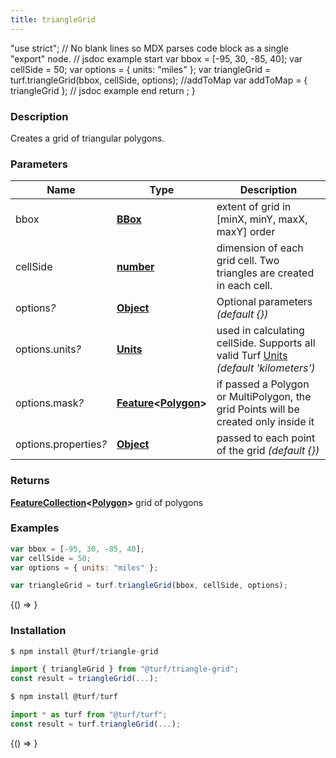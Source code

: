 ```yaml
---
title: triangleGrid
---
```



  "use strict";
  // No blank lines so MDX parses code block as a single "export" node.
  // jsdoc example start
  var bbox = [-95, 30, -85, 40];
  var cellSide = 50;
  var options = { units: "miles" };
  var triangleGrid = turf.triangleGrid(bbox, cellSide, options);
  //addToMap
  var addToMap = { triangleGrid };
  // jsdoc example end
  return <ExampleMap addToMap={addToMap} />;
}

### Description

Creates a grid of triangular polygons.

### Parameters

| Name                       | Type                                                                                                                               | Description                                                                                                                                                              |
| -------------------------- | ---------------------------------------------------------------------------------------------------------------------------------- | ------------------------------------------------------------------------------------------------------------------------------------------------------------------------ |
| bbox                       | **[BBox](https://tools.ietf.org/html/rfc7946#section-5)**                                                                          | extent of grid in [minX, minY, maxX, maxY] order                                                                                                                         |
| cellSide                   | **[number](https://developer.mozilla.org/docs/Web/JavaScript/Reference/Global_Objects/Number)**                                    | dimension of each grid cell. Two triangles are created in each cell.                                                                                                     |
| options<i>?</i>            | **[Object](https://developer.mozilla.org/docs/Web/JavaScript/Reference/Global_Objects/Object)**                                    | Optional parameters _(default &#123;&#125;)_                                                                                                                             |
| options.units<i>?</i>      | **[Units](docs/api/types/Units.mdx)**                                                                                              | used in calculating cellSide. Supports all valid Turf [Units](https://github.com/Turfjs/turf/blob/master/packages/turf-helpers/README_UNITS.md) _(default 'kilometers')_ |
| options.mask<i>?</i>       | **[Feature](https://tools.ietf.org/html/rfc7946#section-3.2)&lt;[Polygon](https://tools.ietf.org/html/rfc7946#section-3.1.6)&gt;** | if passed a Polygon or MultiPolygon, the grid Points will be created only inside it                                                                                      |
| options.properties<i>?</i> | **[Object](https://developer.mozilla.org/docs/Web/JavaScript/Reference/Global_Objects/Object)**                                    | passed to each point of the grid _(default &#123;&#125;)_                                                                                                                |

### Returns

**[FeatureCollection](https://tools.ietf.org/html/rfc7946#section-3.3)&lt;[Polygon](https://tools.ietf.org/html/rfc7946#section-3.1.6)&gt;** grid of polygons

### Examples

```javascript
var bbox = [-95, 30, -85, 40];
var cellSide = 50;
var options = { units: "miles" };

var triangleGrid = turf.triangleGrid(bbox, cellSide, options);
```

<BrowserOnly>{() => <Map0 />}</BrowserOnly>

### Installation

```javascript
$ npm install @turf/triangle-grid

import { triangleGrid } from "@turf/triangle-grid";
const result = triangleGrid(...);
```

```javascript
$ npm install @turf/turf

import * as turf from "@turf/turf";
const result = turf.triangleGrid(...);
```

<!-- Expose turf as global var for experimenting in the browser console -->

<BrowserOnly>{() => <WindowTurfGlobal turf={turf} />}</BrowserOnly>
